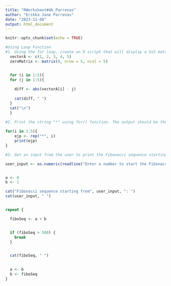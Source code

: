 ```yaml
---
title: "RWorksheet#4b_Parrenas"
author: "Erikka Jane Parrenas"
date: "2023-11-08"
output: html_document
---
```


```r
knitr::opts_chunk$set(echo = TRUE)
```

```r
#Using Loop Function
#1. Using the for loop, create an R script that will display a 5x5 matrix as shown in Figure 1. It must contain vectorA = [1,2,3,4,5] and a 5 x 5 zero matrix.
  vectorA <- c(1, 2, 3, 4, 5)
  zeroMatrix <- matrix(0, nrow = 5, ncol = 5)


  for (i in 1:5){
  for (j in 1:5){
   
    diff <- abs(vectorA[i] - j)
   
    cat(diff, " ")
  }
  cat("\n")
  }
``` 
\n
```r
#2. Print the string "*" using for() function. The output should be the same as shown in Figure
  
for(i in 1:5){
    ejp <- rep("*", i)
    print(ejp)
}
```
\n
```r
#3. Get an input from the user to print the Fibonacci sequence starting from the 1st input up to 500. Use repeat and break statements. Write the R Scripts and its output.

user_input <- as.numeric(readline("Enter a number to start the Fibonacci sequence: "))


a <- 0
b <- 1

cat("Fibonacci sequence starting from", user_input, ": ")
cat(user_input, " ")


repeat {

  fiboSeq <- a + b


  if (fiboSeq > 500) {
    break
  }


  cat(fiboSeq, " ")

 
  a <- b
  b <- fiboSeq
}

         
```


